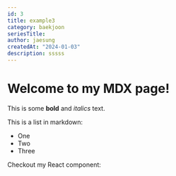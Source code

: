 ```yaml
---
id: 3
title: example3
category: baekjoon
seriesTitle:
author: jaesung
createdAt: "2024-01-03"
description: sssss
---
```

# Welcome to my MDX page!


This is some **bold** and _italics_ text.

This is a list in markdown:

- One
- Two
- Three

Checkout my React component:

